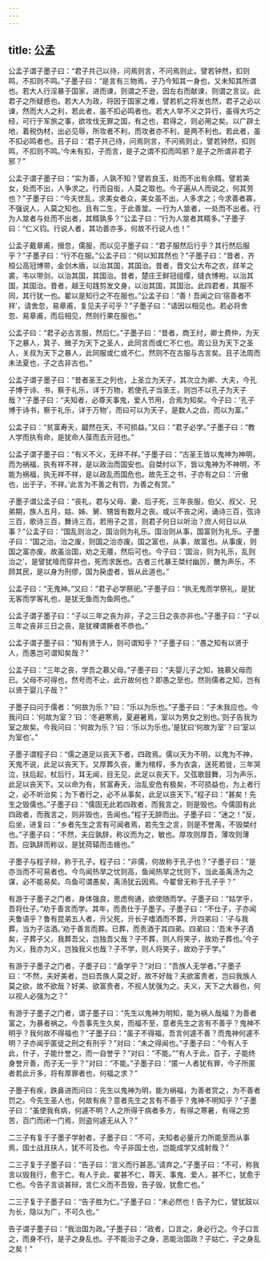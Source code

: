 ```yaml
---
---
---
```

title: 公孟
---




公孟子谓子墨子曰：“君子共己以待，问焉则言，不问焉则止。譬若钟然，扣则鸣，不扣则不鸣。”子墨子曰：“是言有三物焉，子乃今知其一身也，又未知其所谓也。若大人行淫暴于国家，进而谏，则谓之不逊，因左右而献谏，则谓之言议。此君子之所疑惑也。若大人为政，将因于国家之难，譬若机之将发也然，君子之必以谏，然而大人之利，若此者，虽不扣必鸣者也。若大人举不义之异行，虽得大巧之经，可行于军旅之事，欲攻伐无罪之国，有之也，君得之，则必用之矣。以广辟土地，着税伪材，出必见辱，所攻者不利，而攻者亦不利，是两不利也。若此者，虽不扣必鸣者也。且子曰：‘君子共己待，问焉则言，不问焉则止，譬若钟然，扣则鸣，不扣则不鸣。’今未有扣，子而言，是子之谓不扣而鸣邪？是子之所谓非君子邪？”

公孟子谓子墨子曰：“实为善，人孰不知？譬若良玉，处而不出有余糈。譬若美女，处而不出，人争求之。行而自衒，人莫之取也。今子遍从人而说之，何其劳也？”子墨子曰：“今夫世乱，求美女者众，美女虽不出，人多求之；今求善者寡，不强说人，人莫之知也。且有二生，于此善筮。一行为人筮者，一处而不出者。行为人筮者与处而不出者，其糈孰多？”公孟子曰：“行为人筮者其糈多。”子墨子曰：“仁义钧。行说人者，其功善亦多，何故不行说人也！”

公孟子戴章甫，搢忽，儒服，而以见子墨子曰：“君子服然后行乎？其行然后服乎？”子墨子曰：“行不在服。”公孟子曰：“何以知其然也？”子墨子曰：“昔者，齐桓公高冠博带，金剑木盾，以治其国，其国治。昔者，晋文公大布之衣，牂羊之裘，韦以带剑，以治其国，其国治。昔者，楚庄王鲜冠组缨，缝衣博袍，以治其国，其国治。昔者，越王句践剪发文身，以治其国，其国治。此四君者，其服不同，其行犹一也。翟以是知行之不在服也。”公孟子曰：“善！吾闻之曰‘宿善者不祥’，请舍忽，易章甫，复见夫子可乎？”子墨子曰：“请因以相见也。若必将舍忽、易章甫，而后相见，然则行果在服也。”

公孟子曰：“君子必古言服，然后仁。”子墨子曰：“昔者，商王纣，卿士费仲，为天下之暴人，箕子、微子为天下之圣人，此同言而或仁不仁也。周公旦为天下之圣人，关叔为天下之暴人，此同服或仁或不仁。然则不在古服与古言矣。且子法周而未法夏也，子之古非古也。”

公孟子谓子墨子曰：“昔者圣王之列也，上圣立为天子，其次立为卿、大夫，今孔子博于诗、书，察于礼乐，详于万物，若使孔子当圣王，则岂不以孔子为天子哉？”子墨子曰：“夫知者，必尊天事鬼，爱人节用，合焉为知矣。今子曰：‘孔子博于诗书，察于礼乐，详于万物’，而曰可以为天子，是数人之齿，而以为富。”

公孟子曰：“贫富寿夭，齰然在天，不可损益。”又曰：“君子必学。”子墨子曰：“教人学而执有命，是犹命人葆而去亓冠也。”

公孟子谓子墨子曰：“有义不义，无祥不祥。”子墨子曰：“古圣王皆以鬼神为神明，而为祸福，执有祥不祥，是以政治而国安也。自桀纣以下，皆以鬼神为不神明，不能为祸福，执无祥不祥，是以政乱而国危也。故先王之书，子亦有之曰：‘亓傲也，出于子，不祥。’此言为不善之有罚，为善之有赏。”

子墨子谓公孟子曰：“丧礼，君与父母、妻、后子死，三年丧服，伯父、叔父、兄弟期，族人五月，姑、姊、舅、甥皆有数月之丧。或以不丧之闲，诵诗三百，弦诗三百，歌诗三百，舞诗三百。若用子之言，则君子何日以听治？庶人何日以从事？”公孟子曰：“国乱则治之，国治则为礼乐。国治则从事，国富则为礼乐。子墨子曰：“国之治。治之废，则国之治亦废。国之富也，从事，故富也。从事废，则国之富亦废。故虽治国，劝之无餍，然后可也。今子曰：‘国治，则为礼乐，乱则治之’，是譬犹噎而穿井也，死而求医也。古者三代暴王桀纣幽厉，薾为声乐，不顾其民，是以身为刑僇，国为戾虚者，皆从此道也。”

公孟子曰：“无鬼神。”又曰：“君子必学祭祀。”子墨子曰：“执无鬼而学祭礼，是犹无客而学客礼也，是犹无鱼而为鱼网也。”

公孟子谓子墨子曰：“子以三年之丧为非，子之三日之丧亦非也。”子墨子曰：“子以三年之丧非三日之丧，是犹裸谓撅者不恭也。”

公孟子谓子墨子曰：“知有贤于人，则可谓知乎？”子墨子曰：“愚之知有以贤于人，而愚岂可谓知矣哉？”

公孟子曰：“三年之丧，学吾之慕父母。”子墨子曰：“夫婴儿子之知，独慕父母而已。父母不可得也，然号而不止，此亓故何也？即愚之至也。然则儒者之知，岂有以贤于婴儿子哉？”

子墨子曰问于儒者：“何故为乐？”曰：“乐以为乐也。”子墨子曰：“子未我应也。今我问曰：‘何故为室？’曰：‘冬避寒焉，夏避暑焉，室以为男女之别也。’则子告我为室之故矣。今我问曰：‘何故为乐？’曰：‘乐以为乐也。’是犹曰‘何故为室’？曰‘室以为室也’。”

子墨子谓程子曰：“儒之道足以丧天下者，四政焉。儒以天为不明，以鬼为不神，天鬼不说，此足以丧天下。又厚葬久丧，重为棺椁，多为衣衾，送死若徙，三年哭泣，扶后起，杖后行，耳无闻，目无见，此足以丧天下。又弦歌鼓舞，习为声乐，此足以丧天下。又以命为有，贫富寿夭，治乱安危有极矣，不可损益也，为上者行之，必不听治矣；为下者行之，必不从事矣，此足以丧天下。”程子曰：“甚矣！先生之毁儒也。”子墨子曰：“儒固无此若四政者，而我言之，则是毁也。今儒固有此四政者，而我言之，则非毁也，告闻也。”程子无辞而出。子墨子曰：“迷之！”反，后坐，进复曰：“乡者先生之言有可闻者焉，若先生之言，则是不誉禹，不毁桀纣也。”子墨子曰：“不然，夫应孰辞，称议而为之，敏也。厚攻则厚吾，薄攻则薄吾。应孰辞而称议，是犹荷辕而击蛾也。”

子墨子与程子辩，称于孔子。程子曰：“非儒，何故称于孔子也？”子墨子曰：“是亦当而不可易者也。今鸟闻热旱之忧则高，鱼闻热旱之忧则下，当此虽禹汤为之谋，必不能易矣。鸟鱼可谓愚矣，禹汤犹云因焉。今翟曾无称于孔子乎？”

有游于子墨子之门者，身体强良，思虑徇通，欲使随而学。子墨子曰：“姑学乎，吾将仕子。”劝于善言而学。其年，而责仕于子墨子。子墨子曰：“不仕子，子亦闻夫鲁语乎？鲁有昆弟五人者，亓父死，亓长子嗜酒而不葬，亓四弟曰：‘子与我葬，当为子沽酒。’劝于善言而葬。已葬，而责酒于其四弟。四弟曰：‘吾末予子酒矣，子葬子父，我葬吾父，岂独吾父哉？子不葬，则人将笑子，故劝子葬也。’今子为义，我亦为义，岂独我义也哉？子不学，则人将笑子，故劝子于学。”

有游于子墨子之门者，子墨子曰：“盍学乎？”对曰：“吾族人无学者。”子墨子曰：“不然，夫好美者，岂曰吾族人莫之好，故不好哉？夫欲富贵者，岂曰我族人莫之欲，故不欲哉？好美、欲富贵者，不视人犹强为之。夫义，天下之大器也，何以视人必强为之？”

有游于子墨子之门者，谓子墨子曰：“先生以鬼神为明知，能为祸人哉福？为善者富之，为暴者祸之。今吾事先生久矣，而福不至，意者先生之言有不善乎？鬼神不明乎？我何故不得福也？”子墨子曰：“虽子不得福，吾言何遽不善？而鬼神何遽不明？子亦闻乎匿徒之刑之有刑乎？”对曰：“未之得闻也。”子墨子曰：“今有人于此，什子，子能什誉之，而一自誉乎？”对曰：“不能。”“有人于此，百子，子能终身誉亓善，而子无一乎？”对曰：“不能。”子墨子曰：“匿一人者犹有罪，今子所匿者若此亓多，将有厚罪者也，何福之求？”

子墨子有疾，跌鼻进而问曰：先生以鬼神为明，能为祸福，为善者赏之，为不善者罚之。今先生圣人也，何故有疾？意者先生之言有不善乎？鬼神不明知乎？”子墨子曰：“虽使我有病，何遽不明？人之所得于病者多方，有得之寒暑，有得之劳苦，百门而闭一门焉，则盗何遽无从入？”

二三子有复于子墨子学射者，子墨子曰：“不可，夫知者必量亓力所能至而从事焉，国士战且扶人，犹不可及也。今子非国士也，岂能成学又成射哉？”

二三子复于子墨子曰：“告子曰：‘言义而行甚恶。’请弃之。”子墨子曰：“不可，称我言以毁我行，愈于亡。有人于此，翟甚不仁，尊天、事鬼、爱人，甚不仁，犹愈于亡也。今告子言谈甚辩，言仁义而不吾毁，告子毁，犹愈亡也。”

二三子复于子墨子曰：“告子胜为仁。”子墨子曰：“未必然也！告子为仁，譬犹跂以为长，隐以为广，不可久也。”

告子谓子墨子曰：“我治国为政。”子墨子曰：“政者，口言之，身必行之。今子口言之，而身不行，是子之身乱也。子不能治子之身，恶能治国政？子姑亡，子之身乱之矣！”